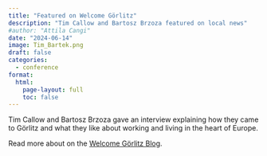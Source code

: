 ```yaml
---
title: "Featured on Welcome Görlitz"
description: "Tim Callow and Bartosz Brzoza featured on local news"
#author: "Attila Cangi"
date: "2024-06-14"
image: Tim_Bartek.png
draft: false
categories:
  - conference
format:
  html:
    page-layout: full
    toc: false
---
```


Tim Callow and Bartosz Brzoza gave an interview explaining how they came to Görlitz and what they like about working and living in the heart of Europe.

Read more about on the [Welcome Görlitz Blog](https://www.welcome-goerlitz-zgorzelec.com/en/blog/detail/82-Research-and-Life-in-Goerlitz){target="_blank"}.